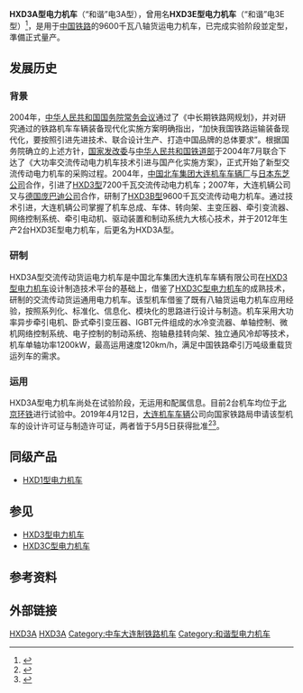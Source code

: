 {{refimprove|time=2015-03-03T08:49:32+00:00}}
{{Infobox Locomotive
| name = HXD3A“和谐电3A”
| image=
| caption = HXD3A型0002号机车
| type = [[电力机车|电力机车]]
| origin = {{CHN}}
| bulider = [[大连电力机车|大连电力机车]]
| builddate = 2012，2019-
| totalproduction = 2台（目前）
| user = {{Flagicon|PRC}} [[中国国家铁路集团|中国国家铁路集团有限公司]]
| uicclass = Bo-Bo+Bo-Bo
| gauge = 1,435毫米
| wheeldiameter = 1,250毫米
| axleload = 25吨
| wheelbase = 2,700毫米
| minimumcurve =
| length = 37,780毫米（车钩中心距）
| width = 
| height = 
| weight = 
| sandcap = 
| electricsystem = AC 25 kV 50 Hz
| transmission = 交—直—交流电
| tractionmotors = 
| topspeed = 120公里/小时
| sustainedspeed = 65公里/小时
| poweroutput = 9,600千瓦（持续）
| tractiveeffort = 760千牛（启动）<br />532（千牛）持续
| locobrakes =   [[轮盘制动|轮盘制动]]、[[再生制动|再生制动]]
| locobrakepower = 9,600千瓦（电制动）
| locobrakeforce = 
| trainbrakes = [[空气制动|空气制动]]
| safety =
| notes = 主變壓器：大連機輛製JQPF-6200/25型
| nicknames       = “和谐抖六次”或“长臂猿”
}}

'''HXD3A型电力机车'''（“和谐”电3A型），曾用名'''HXD3E型电力机车'''（“和谐”电3E型）<ref>{{cite web|author=我们的火车站|title=HXD3A型(和谐电3A)|url=http://www.trainfanz.com/trains_electric_locomotive-frame-3-HXD3A.htm|accessdate=2015-03-03|archive-date=2015-04-02|archive-url=https://web.archive.org/web/20150402163601/http://www.trainfanz.com/trains_electric_locomotive-frame-3-HXD3A.htm|dead-url=no}}</ref>，是用于[[中华人民共和国铁路运输|中国铁路]]的9600千瓦八轴货运电力机车，已完成实验阶段並定型，準備正式量产。

==发展历史==
===背景===
2004年，[[中华人民共和国国务院|中华人民共和国国务院]][[国务院常务会议|常务会议]]通过了《中长期铁路网规划》，并对研究通过的铁路机车车辆装备现代化实施方案明确指出，“加快我国铁路运输装备现代化，要按照引进先进技术、联合设计生产、打造中国品牌的总体要求”。根据国务院确立的上述方针，[[中华人民共和国国家发展和改革委员会|国家发改委]]与[[中华人民共和国铁道部|中华人民共和国铁道部]]于2004年7月联合下达了《大功率交流传动电力机车技术引进与国产化实施方案》，正式开始了新型交流传动电力机车的采购过程。2004年，[[中国北车集团|中国北车集团]][[大连机车车辆厂|大连机车车辆厂]]与[[日本|日本]][[东芝公司|东芝公司]]合作，引进了[[HXD3型电力机车|HXD3型]]7200千瓦交流传动电力机车；2007年，大连机辆公司又与[[德国|德国]][[庞巴迪公司|庞巴迪公司]]合作，研制了[[HXD3B型电力机车|HXD3B型]]9600千瓦交流传动电力机车。通过技术引进，大连机辆公司掌握了机车总成、车体、转向架、主变压器、牵引变流器、网络控制系统、牵引电动机、驱动装置和制动系统九大核心技术，并于2012年生产2台HXD3E型电力机车，后更名为HXD3A型。

===研制===
HXD3A型交流传动货运电力机车是中国北车集团大连机车车辆有限公司在[[HXD3型电力机车|HXD3型电力机车]]设计制造技术平台的基础上，借鉴了[[HXD3C型电力机车|HXD3C型电力机车]]的成熟技术，研制的交流传动货运通用电力机车。该型机车借鉴了既有八轴货运电力机车应用经验，按照系列化、标准化、信息化、模块化的思路进行设计与制造。机车采用大功率异步牵引电机、卧式牵引变压器、IGBT元件组成的水冷变流器、单轴控制、微机网络控制系统、电子控制的制动系统、抱轴悬挂转向架、独立通风冷却等技术，机车单轴功率1200kW，最高运用速度120km/h，满足中国铁路牵引万吨级重载货运列车的需求。

===运用===
HXD3A型电力机车尚处在试验阶段，无运用和配属信息。目前2台机车均位于[[中国国家铁道试验中心（东郊分院）|北京环铁]]进行试验中。2019年4月12日，[[大连机车车辆|大连机车车辆]]公司向国家铁路局申请该型机车的设计许可证与制造许可证，两者皆于5月5日获得批准<ref>{{cite web|title=国家铁路局行政许可决定书(国铁许准字〔2019〕第206号)|publisher=国家铁路局|date=2019-06-20|accessdate=2019-06-25|url=http://www.nra.gov.cn/wsbs/xzxk/xzxkjd/xkgg/2019/201906/t20190620_80166.shtml}}</ref><ref>{{cite web|title=家铁路局行政许可决定书(国铁许准字〔2019〕第207号)|publisher=国家铁路局|date=2019-06-20|accessdate=2019-06-25|url=http://www.nra.gov.cn/wsbs/xzxk/xzxkjd/xkgg/2019/201906/t20190620_80167.shtml}}</ref>。

==同级产品==
*[[HXD1型电力机车|HXD1型电力机车]]

==参见==
*[[HXD3型电力机车|HXD3型电力机车]]
*[[HXD3C型电力机车|HXD3C型电力机车]]

==参考资料==
{{reflist}}

==外部链接==
{{commonscat|China Railways HXD3A}}

{{China-loco|e}}

[[Category:Co-Co轴式机车|HXD3A]]
[[Category:25千伏50赫兹交流电力机车|HXD3A]]
[[Category:中车大连制铁路机车|Category:中车大连制铁路机车]]
[[Category:和谐型电力机车|Category:和谐型电力机车]]